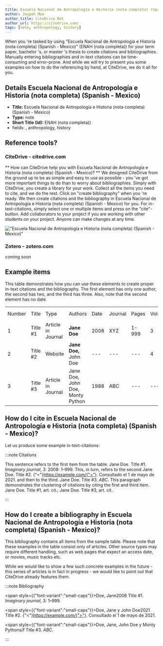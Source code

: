 ```yaml
---
title: Escuela Nacional de Antropología e Historia (nota completa) (Spanish - Mexico)
author: Jospeh Moe
author_title: CiteDrive Bot
author_url: https://citedrive.com/
tags: [note, anthropology, history]
---
```


When you 're tasked by using "Escuela Nacional de Antropología e Historia (nota completa) (Spanish - Mexico)" (ENAH (nota completa)) for your term paper, bachelor 's, or master 's thesis to create citations and bibliographies.
Manually entering bibliographies and in-text citations can be time-consuming and error-prone. And while we will try to present you some examples on how to do the referencing by hand, at CiteDrive, we do it all for you.

## Details  Escuela Nacional de Antropología e Historia (nota completa) (Spanish - Mexico)
* **Title:** Escuela Nacional de Antropología e Historia (nota completa) (Spanish - Mexico)
* **Type:** note
* **Short Title (Id):** ENAH (nota completa))
* fields: , anthropology, history

## Reference tools?
### CiteDrive - citedrive.com
** How can CiteDrive help you with Escuela Nacional de Antropología e Historia (nota completa) (Spanish - Mexico)? **
We designed CiteDrive from the ground up to be as simple and easy to use as possible - you 've got more important things to do than to worry about bibliographies. Simply with CiteDrive, you create a library for your work. Collect all the items you need to cite, and we do the rest. Click on "create bibliography" when you 're ready. We then create citations and the bibliography in Escuela Nacional de Antropología e Historia (nota completa) (Spanish - Mexico) for you. For in-text-citations, simply select one or multiple items and press on the "cite"-button. Add collaborators to your project if you are working with other students on your project. Anyone can make changes at any time.


!["Escuela Nacional de Antropología e Historia (nota completa) (Spanish - Mexico)"](images/escuela-nacional-de-antropologia-e-historia-nota-completa-spanish--mexico.svg "Choose Escuela Nacional de Antropología e Historia (nota completa) (Spanish - Mexico) in the CiteDrive App")

### Zotero - zotero.com

coming soon

## Example items

This table demonstrates how you can use these elements to create proper in-text citations and the bibliography. The first element has only one author, the second has two, and the third has three. Also, note that the second element has no date.


<table>
  <tr>
   <td>Number
   </td>
   <td>Title
   </td>
   <td>Type
   </td>
   <td>Authors
   </td>
   <td>Date
   </td>
   <td>Journal
   </td>
   <td>Pages
   </td>
   <td>Volume
   </td>
   <td>Issue
   </td>
   <td>Access Date
   </td>
  </tr>
  <tr>
   <td>1
   </td>
   <td>Title #1
   </td>
   <td>Article in Journal
   </td>
   <td><strong>Jane Doe</strong>
   </td>
   <td>2008
   </td>
   <td>XYZ
   </td>
   <td>1-999
   </td>
   <td>3
   </td>
   <td>2
   </td>
   <td>--
   </td>
  </tr>
  <tr>
   <td>
2
   </td>
   <td>Title #2
   </td>
   <td>Website
   </td>
   <td><strong>Jane Doe, </strong>John Doe
   </td>
   <td>---
   </td>
   <td>---
   </td>
   <td>---
   </td>
   <td>4
   </td>
   <td>---
   </td>
   <td>2020-05-01
   </td>
  </tr>
  <tr>
   <td>3
   </td>
   <td>Title #3
   </td>
   <td>Article in Journal
   </td>
   <td>Jane Doe, John Doe, Monty Python
   </td>
   <td>1988
   </td>
   <td>ABC
   </td>
   <td>---
   </td>
   <td>---
   </td>
   <td>16
   </td>
   <td>---
   </td>
  </tr>
</table>



## How do I cite in  Escuela Nacional de Antropología e Historia (nota completa) (Spanish - Mexico)?

Let us produce some example in-text-citations:

:::note Citations


This sentence refers to the first item from the table. Jane Doe. Title #1. <i>Imaginary journal</i>, 3. 2008: 1–999. This, in turn, refers to the second Jane Doe. Title #2. {"<"}https://example.com/{">"}. Consultado el 1 de mayo de 2021.
and then to the third.  Jane Doe. Title #3. <i>ABC</i>.
This paragraph demonstrates the clustering of citations by citing the first and third item. Jane Doe. Title #1, art. cit.; Jane Doe. Title #3, art. cit..

:::

## How do I create a bibliography in Escuela Nacional de Antropología e Historia (nota completa) (Spanish - Mexico)?

This bibliography contains all items from the sample table. Please note that these examples in the table consist only of articles. Other source types may require different handling, such as web pages that expect an access date, or movies, music tracks etc.

While we would like to show a few such concrete examples in the future - this series of articles is in fact in progress - we would like to point out that CiteDrive already features them.

:::note Bibliography

<span style={{"font-variant":"small-caps"}}>Doe, Jane</span>2008 Title #1. <i>Imaginary journal</i>, 3: 1–999.

<span style={{"font-variant":"small-caps"}}>Doe, Jane y John  Doe</span>2021 Title #2. {"<"}https://example.com/{">"}. Consultado el 1 de mayo de 2021.

<span style={{"font-variant":"small-caps"}}>Doe, Jane, John Doe y Monty Python</span>s/f Title #3. <i>ABC</i>.



:::


        